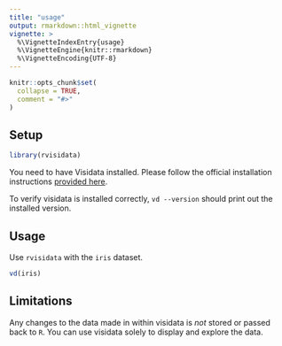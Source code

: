 ```yaml
---
title: "usage"
output: rmarkdown::html_vignette
vignette: >
  %\VignetteIndexEntry{usage}
  %\VignetteEngine{knitr::rmarkdown}
  %\VignetteEncoding{UTF-8}
---
```


```r
knitr::opts_chunk$set(
  collapse = TRUE,
  comment = "#>"
)
```

## Setup

```r
library(rvisidata)
```

You need to have Visidata installed. Please follow the official installation instructions [provided here](https://visidata.org/install/).

To verify visidata is installed correctly, `vd --version` should print out the installed version.

## Usage

Use `rvisidata` with the `iris` dataset.

```r
vd(iris)
```

## Limitations

Any changes to the data made in within visidata is *not* stored or passed back to `R`. You can use visidata solely to display and explore the data.
